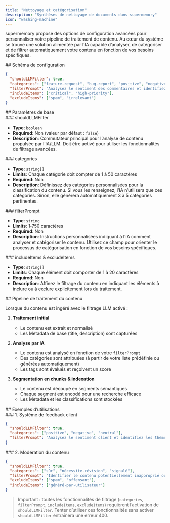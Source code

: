 ```yaml
---
title: "Nettoyage et catégorisation"
description: "Synthèses de nettoyage de documents dans supermemory"
icon: "washing-machine"
---
```


supermemory propose des options de configuration avancées pour personnaliser votre pipeline de traitement de contenu. Au cœur du système se trouve une solution alimentée par l’IA capable d’analyser, de catégoriser et de filtrer automatiquement votre contenu en fonction de vos besoins spécifiques.

<div id="configuration-schema">
  ## Schéma de configuration
</div>

```json
{
  "shouldLLMFilter": true,
  "categories": ["feature-request", "bug-report", "positive", "negative"],
  "filterPrompt": "Analysez le sentiment des commentaires et identifiez les demandes de fonctionnalités",
  "includeItems": ["critical", "high-priority"],
  "excludeItems": ["spam", "irrelevant"]
}
```


<div id="core-settings">
  ## Paramètres de base
</div>

<div id="shouldllmfilter">
  ### shouldLLMFilter
</div>

- **Type**: `boolean`
- **Required**: Non (valeur par défaut : `false`)
- **Description**: Commutateur principal pour l’analyse de contenu propulsée par l’IA/LLM. Doit être activé pour utiliser les fonctionnalités de filtrage avancées.

<div id="categories">
  ### categories
</div>

- **Type**: `string[]`
- **Limits**: Chaque catégorie doit compter de 1 à 50 caractères
- **Required**: Non
- **Description**: Définissez des catégories personnalisées pour la classification du contenu. Si vous les renseignez, l’IA n’utilisera que ces catégories. Sinon, elle générera automatiquement 3 à 5 catégories pertinentes.

<div id="filterprompt">
  ### filterPrompt
</div>

- **Type**: `string`
- **Limits**: 1‑750 caractères
- **Required**: Non
- **Description**: Instructions personnalisées indiquant à l’IA comment analyser et catégoriser le contenu. Utilisez ce champ pour orienter le processus de catégorisation en fonction de vos besoins spécifiques.

<div id="includeitems-excludeitems">
  ### includeItems & excludeItems
</div>

- **Type**: `string[]`
- **Limits**: Chaque élément doit comporter de 1 à 20 caractères
- **Required**: Non
- **Description**: Affinez le filtrage du contenu en indiquant les éléments à inclure ou à exclure explicitement lors du traitement.

<div id="content-processing-pipeline">
  ## Pipeline de traitement du contenu
</div>

Lorsque du contenu est ingéré avec le filtrage LLM activé :

1. **Traitement initial**
   - Le contenu est extrait et normalisé
   - Les Metadata de base (title, description) sont capturées

2. **Analyse par IA**
   - Le contenu est analysé en fonction de votre `filterPrompt`
   - Des catégories sont attribuées (à partir de votre liste prédéfinie ou générées automatiquement)
   - Les tags sont évalués et reçoivent un score

3. **Segmentation en chunks & indexation**
   - Le contenu est découpé en segments sémantiques
   - Chaque segment est encodé pour une recherche efficace
   - Les Metadata et les classifications sont stockées

<div id="example-use-cases">
  ## Exemples d’utilisations
</div>

<div id="1-customer-feedback-system">
  ### 1. Système de feedback client
</div>

```json
{
  "shouldLLMFilter": true,
  "categories": ["positive", "negative", "neutral"],
  "filterPrompt": "Analysez le sentiment client et identifiez les thèmes clés",
}
```


<div id="2-content-moderation">
  ### 2. Modération du contenu
</div>

```json
{
  "shouldLLMFilter": true,
  "categories": ["sûr", "nécessite-révision", "signalé"],
  "filterPrompt": "Identifier le contenu potentiellement inapproprié ou sensible",
  "excludeItems": ["spam", "offensant"],
  "includeItems": ["généré-par-utilisateur"]
}
```

> Important : toutes les fonctionnalités de filtrage (`categories`, `filterPrompt`, `includeItems`, `excludeItems`) requièrent l’activation de `shouldLLMFilter`. Tenter d’utiliser ces fonctionnalités sans activer `shouldLLMFilter` entraînera une erreur 400.

